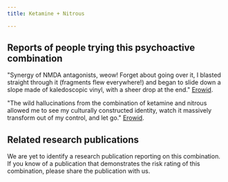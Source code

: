 ---
title: Ketamine + Nitrous

---

## Reports of people trying this psychoactive combination

"Synergy of NMDA antagonists, weow! Forget about going over it, I blasted straight through it (fragments flew everywhere!) and began to slide down a slope made of kaledoscopic vinyl, with a sheer drop at the end." [Erowid](https://erowid.org/experiences/exp.php?ID=55767).

"The wild hallucinations from the combination of ketamine and nitrous allowed me to see my culturally constructed identity, watch it massively transform out of my control, and let go." [Erowid](https://erowid.org/experiences/exp.php?ID=109367).


## Related research publications

We are yet to identify a research publication reporting on this combination. If you know of a publication that demonstrates the risk rating of this combination, please share the publication with us.



